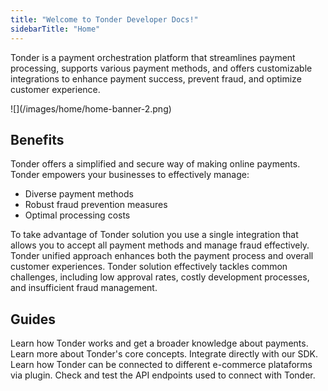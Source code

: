 ```yaml
---
title: "Welcome to Tonder Developer Docs!"
sidebarTitle: "Home"
---
```


Tonder is a payment orchestration platform that streamlines payment processing, supports various payment methods, and offers customizable integrations to enhance payment success, prevent fraud, and optimize customer experience.

<Frame>![](/images/home/home-banner-2.png) </Frame>

## Benefits
Tonder offers a simplified and secure way of making online payments. Tonder empowers your businesses to effectively manage:

- Diverse payment methods
- Robust fraud prevention measures
- Optimal processing costs

To take advantage of Tonder solution you use a single integration that allows you to accept all payment methods and manage fraud effectively. Tonder unified approach enhances both the payment process and overall customer experiences. Tonder solution effectively tackles common challenges, including low approval rates, costly development processes, and insufficient fraud management.


## Guides

<CardGroup>

  <Card title="Get Started" icon="flag-checkered" href="./getting-started">
    Learn how Tonder works and get a broader knowledge about payments.
  </Card>

  <Card title="Core Concepts" icon="heart-pulse" href="../core-concepts/payment-lifecycle">
    Learn more about Tonder's core concepts.
  </Card>

  <Card title="Tonder SDK" icon="rocket" href="../sdks/sdk-overview">
    Integrate directly with our SDK.
  </Card>

  <Card title="Plugins" icon="cash-register" href="../plugins/plugins-overview">
    Learn how Tonder can be connected to different e-commerce plataforms via plugin.
  </Card>

</CardGroup>

<Card title="API Reference" icon="square-terminal" href="/reference/overview">
  Check and test the API endpoints used to connect with Tonder.
</Card>
